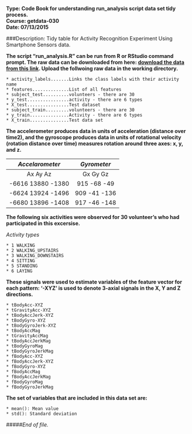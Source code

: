 
**Type:   Code Book for understanding run_analysis script data set tidy process.**  
**Course: getdata-030**  
**Date:   07/13/2015**  

###Description: Tidy table for Activity Recognition Experiment Using Smartphone Sensors data.

**The script "run_analysis.R" can be run from R or RStudio command prompt. The raw data can be downloaded from here: [download the data from this link](https://d396qusza40orc.cloudfront.net/getdata%2Fprojectfiles%2FUCI%20HAR%20Dataset.zip). Upload the follwoing raw data in the working directory.**

```
* activity_labels.......Links the class labels with their activity name  
* features..............List of all features  
* subject_test..........volunteers - there are 30  
* y_test................activity - there are 6 types    
* X_test................Test dataset  
* subject_train.........volunteers - there are 30    
* y_train...............Activity - there are 6 types  
* X_train...............Test data set  
```
**The accelerometer produces data in units of acceleration (distance over time2), and the gyroscope produces data in units of rotational velocity (rotation distance over time) measures rotation around three axes: x, y, and z.**

|*Accelarometer*          |      *Gyrometer*    |
|:-----------------------:|:-------------------:|
|Ax       Ay        Az    |  Gx   Gy   Gz       |
|-6616    13880    -1380  |  915    -68    -49  |
|-6624    13924    -1496  |  909    -41    -136 |
|-6680    13896    -1408  |  917    -46    -148 |

**The following six activities were observed for  30 volunteer's who had participated in this excersise.**

  *Activity types*
```
* 1 WALKING
* 2 WALKING_UPSTAIRS
* 3 WALKING_DOWNSTAIRS
* 4 SITTING
* 5 STANDING
* 6 LAYING
```
**These signals were used to estimate variables of the feature vector for each pattern: '-XYZ' is used to denote 3-axial signals in the X, Y and Z directions.**

```
* tBodyAcc-XYZ
* tGravityAcc-XYZ
* tBodyAccJerk-XYZ
* tBodyGyro-XYZ
* tBodyGyroJerk-XYZ
* tBodyAccMag
* tGravityAccMag
* tBodyAccJerkMag
* tBodyGyroMag
* tBodyGyroJerkMag
* fBodyAcc-XYZ
* fBodyAccJerk-XYZ
* fBodyGyro-XYZ
* fBodyAccMag
* fBodyAccJerkMag
* fBodyGyroMag
* fBodyGyroJerkMag
```
**The set of variables that are included in this data set are: **
```
* mean(): Mean value
* std(): Standard deviation
```

#####*End of file.*